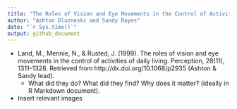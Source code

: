 ```yaml
---
title: "The Roles of Vision and Eye Movements in the Control of Activities of Daily Living"
author: "Ashton Dluzneski and Sandy Rayes"
date: "`r Sys.time()`"
output: github_document
---
```

  
- Land, M., Mennie, N., & Rusted, J. (1999). The roles of vision and eye movements in the control of activities of daily living. Perception, 28(11), 1311–1328. Retrieved from http://dx.doi.org/10.1068/p2935 (Ashton & Sandy lead).
    - What did they do? What did they find? Why does it matter? (ideally in R Markdown document).
    
- Insert relevant images    
